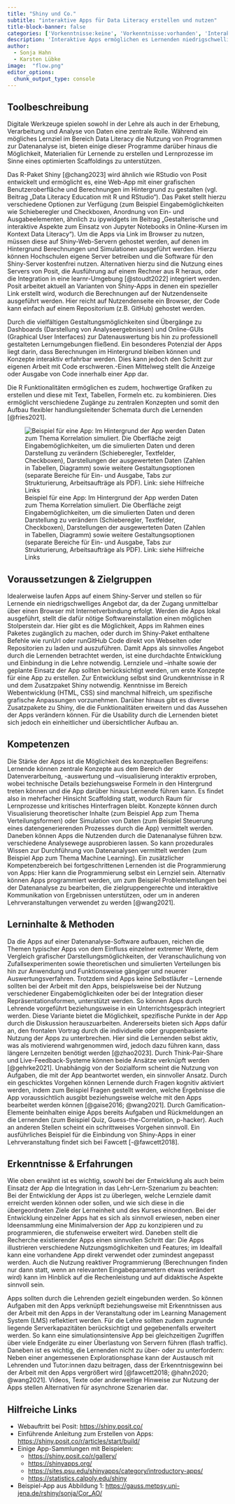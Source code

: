 ---
title: "Shiny und Co."
subtitle: "interaktive Apps für Data Literacy erstellen und nutzen"
title-block-banner: false
categories: ['Vorkenntnisse:keine', 'Vorkenntnisse:vorhanden', 'Interaktion', 'Coding']
description: 'Interaktive Apps ermöglichen es Lernenden niedrigschwellig Grundkonzepte aus Datenanalyse und Statistik zu verstehen und mit Daten umzugehen. Diese Apps können beispielsweise mit Shiny erstellt und somit auf Lehr-Lern-Situationen zugeschnitten werden. Wir geben Hinweise zur Entwicklung dieser Apps sowie zur Einbindung in die Lehre.'
author: 
  - Sonja Hahn
  - Karsten Lübke
image:  "flow.png"
editor_options: 
  chunk_output_type: console
---

## Toolbeschreibung

Digitale Werkzeuge spielen sowohl in der Lehre als auch in der Erhebung, Verarbeitung und Analyse von Daten eine zentrale Rolle. Während ein mögliches Lernziel im Bereich Data Literacy die Nutzung von Programmen zur Datenanalyse ist, bieten einige dieser Programme darüber hinaus die Möglichkeit, Materialien für Lernende zu erstellen und Lernprozesse im Sinne eines optimierten Scaffoldings zu unterstützen.   

Das R-Paket Shiny [@chang2023] wird ähnlich wie RStudio von Posit entwickelt und ermöglicht es, eine Web-App mit einer grafischen Benutzeroberfläche und Berechnungen im Hintergrund zu gestalten (vgl. Beitrag „Data Literacy Education mit R und RStudio“). Das Paket stellt hierzu verschiedene Optionen zur Verfügung (zum Beispiel Eingabemöglichkeiten wie Schieberegler und Checkboxen, Anordnung von Ein- und Ausgabeelementen, ähnlich zu ipywidgets im Beitrag „Gestalterische und interaktive Aspekte zum Einsatz von Jupyter Notebooks in Online-Kursen im Kontext Data Literacy“). Um die Apps via Link im Browser zu nutzen, müssen diese auf Shiny-Web-Servern gehostet werden, auf denen im Hintergrund Berechnungen und Simulationen ausgeführt werden. Hierzu können Hochschulen eigene Server betreiben und die Software für den Shiny-Server kostenfrei nutzen. Alternativen hierzu sind die Nutzung eines Servers von Posit, die Ausführung auf einem Rechner aus R heraus, oder die Integration in eine learnr-Umgebung [@stoudt2022] integriert werden. Posit arbeitet aktuell an Varianten von Shiny-Apps in denen ein spezieller Link erstellt wird, wodurch die Berechnungen auf der Nutzendenseite ausgeführt werden. Hier reicht auf Nutzendenseite ein Browser, der Code kann einfach auf einem Repositorium (z.B. GitHub) gehostet werden.  

Durch die vielfältigen Gestaltungsmöglichkeiten sind Übergänge zu Dashboards (Darstellung von Analyseergebnissen) und Online-GUIs (Graphical User Interfaces) zur Datenauswertung bis hin zu professionell gestalteten Lernumgebungen fließend. Ein besonderes Potenzial der Apps liegt darin, dass Berechnungen im Hintergrund bleiben können und Konzepte interaktiv erfahrbar werden. Dies kann jedoch den Schritt zur eigenen Arbeit mit Code erschweren.-Einen Mittelweg stellt die Anzeige oder Ausgabe von Code innerhalb einer App dar.  

Die R Funktionalitäten ermöglichen es zudem, hochwertige Grafiken zu erstellen und diese mit Text, Tabellen, Formeln etc. zu kombinieren. Dies ermöglicht verschiedene Zugänge zu zentralen Konzepten und somit den Aufbau flexibler handlungsleitender Schemata durch die Lernenden [@fries2021].   

::: column.body
![Beispiel für eine App: Im Hintergrund der App werden Daten zum Thema Korrelation simuliert. Die Oberfläche zeigt Eingabemöglichkeiten, um die simulierten Daten und deren Darstellung zu verändern (Schieberegler, Textfelder, Checkboxen), Darstellungen der ausgewerteten Daten (Zahlen in Tabellen, Diagramm) sowie weitere Gestaltungsoptionen (separate Bereiche für Ein- und Ausgabe, Tabs zur Strukturierung, Arbeitsaufträge als PDF). Link: siehe Hilfreiche Links](abb1.svg){#fig-abb1}
:::

## Voraussetzungen & Zielgruppen

Idealerweise laufen Apps auf einem Shiny-Server und stellen so für Lernende ein niedrigschwelliges Angebot dar, da der Zugang unmittelbar über einen Browser mit Internetverbindung erfolgt. Werden die Apps lokal ausgeführt, stellt die dafür nötige Softwareinstallation einen möglichen Stolperstein dar. Hier gibt es die Möglichkeit, Apps im Rahmen eines Paketes zugänglich zu machen, oder durch im Shiny-Paket enthaltene Befehle wie runUrl oder runGitHub Code direkt von Webseiten oder Repositorien zu laden und auszuführen.
Damit Apps als sinnvolles Angebot durch die Lernenden betrachtet werden, ist eine durchdachte Entwicklung und Einbindung in die Lehre notwendig. Lernziele und –inhalte sowie der geplante Einsatz der App sollten berücksichtigt werden, um erste Konzepte für eine App zu erstellen. 
Zur Entwicklung selbst sind Grundkenntnisse in R und dem Zusatzpaket Shiny notwendig. Kenntnisse im Bereich Webentwicklung (HTML, CSS) sind manchmal hilfreich, um spezifische grafische Anpassungen vorzunehmen. Darüber hinaus gibt es diverse Zusatzpakete zu Shiny, die die Funktionalitäten erweitern und das Aussehen der Apps verändern können. Für die Usability durch die Lernenden bietet sich jedoch ein einheitlicher und übersichtlicher Aufbau an. 

## Kompetenzen

Die Stärke der Apps ist die Möglichkeit des konzeptuellen Begreifens: Lernende können zentrale Konzepte aus dem Bereich der Datenverarbeitung, -auswertung und –visualisierung interaktiv erproben, wobei technische Details beziehungsweise Formeln in den Hintergrund treten können und die App darüber hinaus Lernende führen kann. Es findet also in mehrfacher Hinsicht Scaffolding statt, wodurch Raum für Lernprozesse und kritisches Hinterfragen bleibt. Konzepte können durch Visualisierung theoretischer Inhalte (zum Beispiel App zum Thema Verteilungsformen) oder Simulation von Daten (zum Beispiel Steuerung eines datengenerierenden Prozesses durch die App) vermittelt werden. 
Daneben können Apps die Nutzenden durch die Datenanalyse führen bzw. verschiedene Analysewege ausprobieren lassen. So kann prozedurales Wissen zur Durchführung von Datenanalysen vermittelt werden (zum Beispiel App zum Thema Machine Learning).
Ein zusätzlicher Kompetenzbereich bei fortgeschrittenen Lernenden ist die Programmierung von Apps: Hier kann die Programmierung selbst ein Lernziel sein. Alternativ können Apps programmiert werden, um zum Beispiel Problemstellungen bei der Datenanalyse zu bearbeiten, die zielgruppengerechte und interaktive Kommunikation von Ergebnissen unterstützen, oder um in anderen Lehrveranstaltungen verwendet zu werden [@wang2021].

## Lerninhalte & Methoden

Da die Apps auf einer Datenanalyse-Software aufbauen, reichen die Themen typischer Apps von dem Einfluss einzelner extremer Werte, dem Vergleich grafischer Darstellungsmöglichkeiten, der Veranschaulichung von Zufallsexperimenten sowie theoretischen und simulierten Verteilungen bis hin zur Anwendung und Funktionsweise gängiger und neuerer Auswertungsverfahren. 
Trotzdem sind Apps keine Selbstläufer – Lernende sollten bei der Arbeit mit den Apps, beispielsweise bei der Nutzung verschiedener Eingabemöglichkeiten oder bei der Integration dieser Repräsentationsformen, unterstützt werden. So können Apps durch Lehrende vorgeführt beziehungsweise in ein Unterrichtsgespräch integriert werden. Diese Variante bietet die Möglichkeit, spezifische Punkte in der App durch die Diskussion herauszuarbeiten. Andererseits bieten sich Apps dafür an, den frontalen Vortrag durch die individuelle oder gruppenbasierte Nutzung der Apps zu unterbrechen. Hier sind die Lernenden selbst aktiv, was als motivierend wahrgenommen wird, jedoch dazu führen kann, dass längere Lernzeiten benötigt werden [@zhao2023]. Durch Think-Pair-Share und Live-Feedback-Systeme können beide Ansätze verknüpft werden [@gehrke2021]. 
Unabhängig von der Sozialform scheint die Nutzung von Aufgaben, die mit der App beantwortet werden, ein sinnvoller Ansatz. Durch ein geschicktes Vorgehen können Lernende durch Fragen kognitiv aktiviert werden, indem zum Beispiel Fragen gestellt werden, welche Ergebnisse die App voraussichtlich ausgibt beziehungsweise welche mit den Apps bearbeitet werden können [@gaise2016; @wang2021]. Durch Gamification-Elemente beinhalten einige Apps bereits Aufgaben und Rückmeldungen an die Lernenden (zum Beispiel Quiz, Guess-the-Correlation, p-hacker). Auch an anderen Stellen scheint ein schrittweises Vorgehen sinnvoll. Ein ausführliches Beispiel für die Einbindung von Shiny-Apps in einer Lehrveranstaltung findet sich bei Fawcett [-@fawcett2018].

## Erkenntnisse & Erfahrungen

Wie oben erwähnt ist es wichtig, sowohl bei der Entwicklung als auch beim Einsatz der App die Integration in das Lehr-Lern-Szenarium zu beachten: 
Bei der Entwicklung der Apps ist zu überlegen, welche Lernziele damit erreicht werden können oder sollen, und wie sich diese in die übergeordneten Ziele der Lerneinheit und des Kurses einordnen. Bei der Entwicklung einzelner Apps hat es sich als sinnvoll erwiesen, neben einer Ideensammlung eine Minimalversion der App zu konzipieren und zu programmieren, die stufenweise erweitert wird. Daneben stellt die Recherche existierender Apps einen sinnvollen Schritt dar: Die Apps illustrieren verschiedene Nutzungsmöglichkeiten und Features; im Idealfall kann eine vorhandene App direkt verwendet oder zumindest angepasst werden. Auch die Nutzung reaktiver Programmierung (Berechnungen finden nur dann statt, wenn an relevanten Eingabeparametern etwas verändert wird) kann im Hinblick auf die Rechenleistung und auf didaktische Aspekte sinnvoll sein. 

Apps sollten durch die Lehrenden gezielt eingebunden werden. So können Aufgaben mit den Apps verknüpft beziehungsweise mit Erkenntnissen aus der Arbeit mit den Apps in der Veranstaltung oder im Learning Management System (LMS) reflektiert werden. Für die Lehre sollten zudem zugrunde liegende Serverkapazitäten berücksichtigt und gegebenenfalls erweitert werden. So kann eine simulationsintensive App bei gleichzeitigen Zugriffen über viele Endgeräte zu einer Überlastung von Servern führen (flash traffic). Daneben ist es wichtig, die Lernenden nicht zu über- oder zu unterfordern: Neben einer angemessenen Explorationsphase kann der Austausch mit Lehrenden und Tutor:innen dazu beitragen, dass der Erkenntnisgewinn bei der Arbeit mit den Apps vergrößert wird [@fawcett2018; @hahn2020; @wang2021]. Videos, Texte oder anderweitige Hinweise zur Nutzung der Apps stellen Alternativen für asynchrone Szenarien dar.

## Hilfreiche Links

* Webauftritt bei Posit: <https://shiny.posit.co/> 
* Einführende Anleitung zum Erstellen von Apps: <https://shiny.posit.co/r/articles/start/build/>
* Einige App-Sammlungen mit Beispielen:
    + <https://shiny.posit.co/r/gallery/> 
    + <https://shinyapps.org/> 
    + <https://sites.psu.edu/shinyapps/category/introductory-apps/>
    + <https://statistics.calpoly.edu/shiny> 
* Beispiel-App aus Abbildung 1: <https://gauss.metpsy.uni-jena.de/rshiny/sonja/Cor_AO/>
